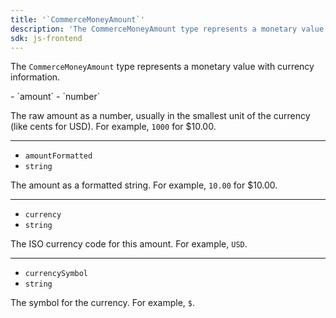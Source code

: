 ```yaml
---
title: '`CommerceMoneyAmount`'
description: 'The CommerceMoneyAmount type represents a monetary value with currency information.'
sdk: js-frontend
---
```


<Include src="_partials/billing/billing-experimental" />

The `CommerceMoneyAmount` type represents a monetary value with currency information.

<Properties>
  - `amount`
  - `number`

  The raw amount as a number, usually in the smallest unit of the currency (like cents for USD). For example, `1000` for $10.00.

  ---

  - `amountFormatted`
  - `string`

  The amount as a formatted string. For example, `10.00` for $10.00.

  ---

  - `currency`
  - `string`

  The ISO currency code for this amount. For example, `USD`.

  ---

  - `currencySymbol`
  - `string`

  The symbol for the currency. For example, `$`.
</Properties>
